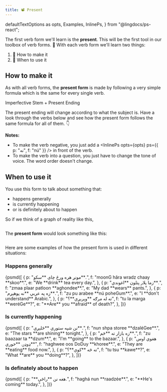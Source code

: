 ```yaml
---
title: 📽 Present
---
```


  defaultTextOptions as opts,
  Examples,
  InlinePs,
} from "@lingdocs/ps-react";

The first verb form we'll learn is the **present**. This will be the first tool in our toolbox of verb forms. 🧰 With each verb form we'll learn two things:

1. 🧪 How to make it
2. 🔨 When to use it

## How to make it

As with all verb forms, the **present form** is made by following a very simple formula which is the same for every single verb.

<Formula>
  Imperfective Stem + <Link to="/verbs/verb-endings/">Present Ending</Link>
</Formula>

The <Link to="/verbs/verb-endings/">present ending</Link> will change according to what the subject is. Have a look through the verbs below and see how the present form follows the same formula for all of them. 👇

<BasicVerbShowCase opts={opts} tense="presentVerb" />

**Notes:**

- To make the verb negative, you just add a <InlinePs opts={opts} ps={{ p: "نه", f: "nú" }} /> in front of the verb.
- To make the verb into a question, you just have to change the tone of voice. The word order doesn't change.

## When to use it

You use this form to talk about something that:

- happens generally
- is currently happening
- or is definitely about to happen

So if we think of a graph of reality like this,

<div className="text-center">
  <img src={realityGraph} alt="" className="img-fluid" />
</div>

The **present form** would look something like this:

<div className="text-center">
  <img src={presentTime} alt="" className="img-fluid" />
</div>

Here are some examples of how the present form is used in different situations:

### Happens generally

<Examples opts={opts}>
  {psmd([
    {
      p: "مونږ هره ورځ چای **سکو**.",
      f: "moonG hăra wradz chaay **skoo**.",
      e: "We **drink** tea every day.",
    },
    {
      p: "زما پلار پتلون **اغوندي**.",
      f: "zmaa plaar patloon **aghondee**.",
      e: "My dad **wears** pants.",
    },
    {
      p: "زه په عربي **نه پوهېږم**.",
      f: "zu pu arabee **nú poheGum**.",
      e: "I **don't understand** Arabic.",
    },
    {
      p: "ته له مرګه **وېرېږې**؟",
      f: "tu la marga **weréGe**?",
      e: "**Are** you **afraid** of death?",
    },
  ])}
</Examples>

### Is currently happening

<Examples opts={opts}>
  {psmd([
    {
      p: "نن شپه ستوري **ځلېږي**.",
      f: "nun shpa storee **dzaléGee**.",
      e: "The stars **are shining** tonight.",
    },
    {
      p: "زه بازار ته **ځم**.",
      f: "zu baazaar ta **dzum**.",
      e: "I'm **going** to the bazaar.",
    },
    {
      p: "هغوي اوس ډوډۍ **خوري**",
      f: "haghwee oos DoDuy **khoree**.",
      e: "They are **eating** food now.",
    },
    {
      p: "ته څه **کوې**؟",
      f: "tu tsu **kawe**?",
      e: "What **are** you **doing**?",
    },
  ])}
</Examples>

### Is definately about to happen

<Examples opts={opts}>
  {psmd([
    {
      p: "**هغه نن **راځي.",
      f: "haghá nun **raadzée**.",
      e: "**He's coming** today.",
    },
  ])}
</Examples>

<GameDisplay record={presentVerbGame1} />

<GameDisplay record={presentVerbGame2} />
